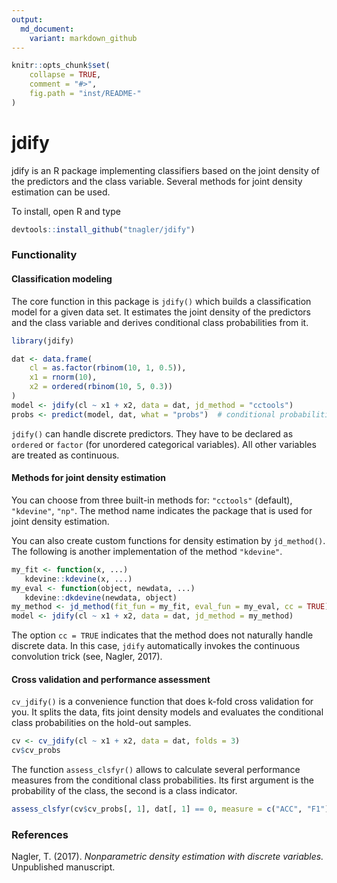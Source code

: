 ```yaml
---
output:
  md_document:
    variant: markdown_github
---
```


```r
knitr::opts_chunk$set(
    collapse = TRUE,
    comment = "#>",
    fig.path = "inst/README-"
)
```

# jdify

jdify is an R package implementing classifiers based on the joint density of 
the predictors and the class variable. Several methods for joint density estimation
can be used.

To install, open R and type
``` r
devtools::install_github("tnagler/jdify")
```

### Functionality

#### Classification modeling

The core function in this package is `jdify()` which builds a classification
model for a given data set. It estimates the joint density of the predictors
and the class variable and derives conditional class probabilities from it.
```r
library(jdify)
```

```r
dat <- data.frame(
    cl = as.factor(rbinom(10, 1, 0.5)),
    x1 = rnorm(10),
    x2 = ordered(rbinom(10, 5, 0.3))
)
model <- jdify(cl ~ x1 + x2, data = dat, jd_method = "cctools")
probs <- predict(model, dat, what = "probs")  # conditional probabilities
```


`jdify()` can handle discrete predictors. They have to be declared as `ordered` or 
`factor` (for unordered categorical variables). All other variables are treated
as continuous.

#### Methods for joint density estimation

You can choose from three built-in methods for: `"cctools"` (default), 
`"kdevine"`, `"np"`. The method name indicates the package that is used for
joint density estimation.  

You can also create custom functions for density estimation by `jd_method()`. 
The following is another implementation of the method `"kdevine"`.

```r
my_fit <- function(x, ...)
   kdevine::kdevine(x, ...)
my_eval <- function(object, newdata, ...)
   kdevine::dkdevine(newdata, object)
my_method <- jd_method(fit_fun = my_fit, eval_fun = my_eval, cc = TRUE)
model <- jdify(cl ~ x1 + x2, data = dat, jd_method = my_method)
```

The option `cc = TRUE` indicates that the method does not naturally handle 
discrete data. In this case, `jdify` automatically invokes the continuous
convolution trick (see, Nagler, 2017).

#### Cross validation and performance assessment

`cv_jdify()` is a convenience function that does k-fold cross validation for 
you. It splits the data, fits joint density models and evaluates the conditional
class probabilities on the hold-out samples.

```r
cv <- cv_jdify(cl ~ x1 + x2, data = dat, folds = 3)
cv$cv_probs
```
The function `assess_clsfyr()` allows to calculate several performance measures
from the conditional class probabilities. Its first argument is the probability
of the class, the second is a class indicator. 
```r
assess_clsfyr(cv$cv_probs[, 1], dat[, 1] == 0, measure = c("ACC", "F1"))
```


### References 

Nagler, T. (2017). *Nonparametric density estimation with discrete variables.*
Unpublished manuscript.

